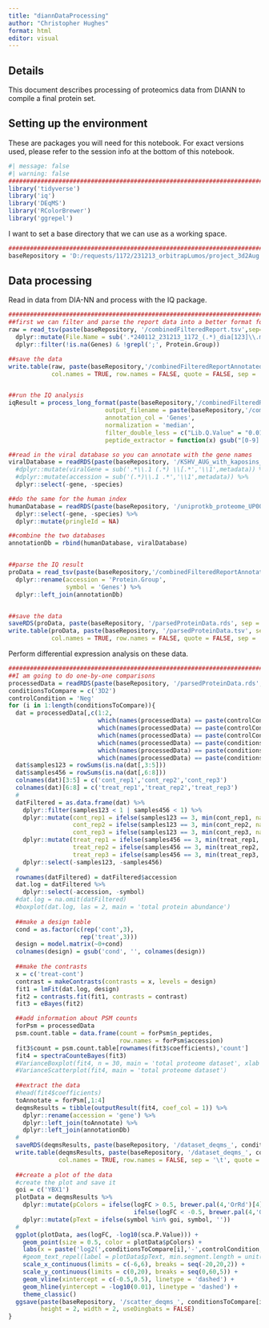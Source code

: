 ```yaml
---
title: "diannDataProcessing"
author: "Christopher Hughes"
format: html
editor: visual
---
```


## Details

This document describes processing of proteomics data from DIANN to compile a final protein set.

## Setting up the environment

These are packages you will need for this notebook. For exact versions used, please refer to the session info at the bottom of this notebook.

```r
#| message: false
#| warning: false
##########################################################################################
library('tidyverse')
library('iq')
library('DEqMS')
library('RColorBrewer')
library('ggrepel')
```

I want to set a base directory that we can use as a working space.

```r
##########################################################################################
baseRepository = 'D:/requests/1172/231213_orbitrapLumos/project_3d2Aug'
```

## Data processing

Read in data from DIA-NN and process with the IQ package.

```r
##########################################################################################
##first we can filter and parse the report data into a better format for IQ
raw = read_tsv(paste(baseRepository, '/combinedFilteredReport.tsv',sep=''), show_col_types = FALSE) %>%
  dplyr::mutate(File.Name = sub('.*240112_231213_1172_(.*)_dia[123]\\.mzML', '\\1', File.Name)) %>%
  dplyr::filter(!is.na(Genes) & !grepl(';', Protein.Group))

##save the data
write.table(raw, paste(baseRepository,'/combinedFilteredReportAnnotated.tsv',sep=''), 
            col.names = TRUE, row.names = FALSE, quote = FALSE, sep = '\t')


##run the IQ analysis
iqResult = process_long_format(paste(baseRepository,'/combinedFilteredReportAnnotated.tsv',sep=''), 
                           output_filename = paste(baseRepository,'/combinedFilteredReportAnnotatedIq.tsv',sep=''),
                           annotation_col = 'Genes',
                           normalization = 'median',
                           filter_double_less = c("Lib.Q.Value" = "0.01", "Lib.PG.Q.Value" = "0.01"),
                           peptide_extractor = function(x) gsub("[0-9].*$", "", x))

##read in the viral database so you can annotate with the gene names
viralDatabase = readRDS(paste(baseRepository, '/KSHV_AUG_with_kaposins_86Sequences_index_trypticPeps.rds',sep='')) %>%
  #dplyr::mutate(viralGene = sub('.*\\.1 (.*) \\[.*','\\1',metadata)) %>%
  #dplyr::mutate(accession = sub('(.*)\\.1 .*','\\1',metadata)) %>%
  dplyr::select(-gene, -species)

##do the same for the human index
humanDatabase = readRDS(paste(baseRepository, '/uniprotkb_proteome_UP000005640_AND_revi_2024_01_15_index_trypticPeps.rds',sep='')) %>%
  dplyr::select(-gene, -species) %>%
  dplyr::mutate(pringleId = NA)

##combine the two databases
annotationDb = rbind(humanDatabase, viralDatabase)


##parse the IQ result
proData = read_tsv(paste(baseRepository,'/combinedFilteredReportAnnotatedIq.tsv',sep=''), show_col_types = FALSE) %>%
  dplyr::rename(accession = 'Protein.Group',
                symbol = 'Genes') %>%
  dplyr::left_join(annotationDb)


##save the data
saveRDS(proData, paste(baseRepository, '/parsedProteinData.rds', sep = ''))
write.table(proData, paste(baseRepository, '/parsedProteinData.tsv', sep = ''), 
            col.names = TRUE, row.names = FALSE, quote = FALSE, sep = '\t')
```

Perform differential expression analysis on these data.

```r
##########################################################################################
##I am going to do one-by-one comparisons
processedData = readRDS(paste(baseRepository, '/parsedProteinData.rds', sep = ''))
conditionsToCompare = c('3D2')
controlCondition = 'Neg'
for (i in 1:length(conditionsToCompare)){
  dat = processedData[,c(1:2, 
                         which(names(processedData) == paste(controlCondition, '_repA', sep = '')),
                         which(names(processedData) == paste(controlCondition, '_repB', sep = '')),
                         which(names(processedData) == paste(controlCondition, '_repD', sep = '')),
                         which(names(processedData) == paste(conditionsToCompare[i], '_repA', sep = '')),
                         which(names(processedData) == paste(conditionsToCompare[i], '_repB', sep = '')),
                         which(names(processedData) == paste(conditionsToCompare[i], '_repD', sep = '')))]
  dat$samples123 = rowSums(is.na(dat[,3:5]))
  dat$samples456 = rowSums(is.na(dat[,6:8]))
  colnames(dat)[3:5] = c('cont_rep1','cont_rep2','cont_rep3')
  colnames(dat)[6:8] = c('treat_rep1','treat_rep2','treat_rep3')
  #
  datFiltered = as.data.frame(dat) %>%
    dplyr::filter(samples123 < 1 | samples456 < 1) %>%
    dplyr::mutate(cont_rep1 = ifelse(samples123 == 3, min(cont_rep1, na.rm = TRUE), cont_rep1),
                  cont_rep2 = ifelse(samples123 == 3, min(cont_rep2, na.rm = TRUE), cont_rep2),
                  cont_rep3 = ifelse(samples123 == 3, min(cont_rep3, na.rm = TRUE), cont_rep3)) %>%
    dplyr::mutate(treat_rep1 = ifelse(samples456 == 3, min(treat_rep1, na.rm = TRUE), treat_rep1),
                  treat_rep2 = ifelse(samples456 == 3, min(treat_rep2, na.rm = TRUE), treat_rep2),
                  treat_rep3 = ifelse(samples456 == 3, min(treat_rep3, na.rm = TRUE), treat_rep3)) %>%
    dplyr::select(-samples123, -samples456)
  #
  rownames(datFiltered) = datFiltered$accession
  dat.log = datFiltered %>%
    dplyr::select(-accession, -symbol)
  #dat.log = na.omit(datFiltered)
  #boxplot(dat.log, las = 2, main = 'total protein abundance')
  
  ##make a design table
  cond = as.factor(c(rep('cont',3),
                    rep('treat',3)))
  design = model.matrix(~0+cond)
  colnames(design) = gsub('cond', '', colnames(design))
  
  ##make the contrasts
  x = c('treat-cont')
  contrast = makeContrasts(contrasts = x, levels = design)
  fit1 = lmFit(dat.log, design)
  fit2 = contrasts.fit(fit1, contrasts = contrast)
  fit3 = eBayes(fit2)

  ##add information about PSM counts
  forPsm = processedData
  psm.count.table = data.frame(count = forPsm$n_peptides,
                               row.names = forPsm$accession)
  fit3$count = psm.count.table[rownames(fit3$coefficients),'count']
  fit4 = spectraCounteBayes(fit3)
  #VarianceBoxplot(fit4, n = 30, main = 'total proteome dataset', xlab = 'psm count')
  #VarianceScatterplot(fit4, main = 'total proteome dataset')
  
  ##extract the data
  #head(fit4$coefficients)
  toAnnotate = forPsm[,1:4]
  deqmsResults = tibble(outputResult(fit4, coef_col = 1)) %>%
    dplyr::rename(accession = 'gene') %>%
    dplyr::left_join(toAnnotate) %>%
    dplyr::left_join(annotationDb)
  #
  saveRDS(deqmsResults, paste(baseRepository, '/dataset_deqms_', conditionsToCompare[i], '-', controlCondition, '.rds', sep = ''))
  write.table(deqmsResults, paste(baseRepository, '/dataset_deqms_', conditionsToCompare[i], '-', controlCondition, '.tsv', sep = ''),
              col.names = TRUE, row.names = FALSE, sep = '\t', quote = FALSE)
  
  ##create a plot of the data
  #create the plot and save it
  goi = c('YBX1')
  plotData = deqmsResults %>%
    dplyr::mutate(pColors = ifelse(logFC > 0.5, brewer.pal(4,'OrRd')[4],
                                   ifelse(logFC < -0.5, brewer.pal(4,'GnBu')[4], brewer.pal(3,'Greys')[2]))) %>%
    dplyr::mutate(pText = ifelse(symbol %in% goi, symbol, ''))
  #
  ggplot(plotData, aes(logFC, -log10(sca.P.Value))) +
    geom_point(size = 0.5, color = plotData$pColors) +
    labs(x = paste('log2(',conditionsToCompare[i],'-',controlCondition,')',sep=''), y = '-log10(p-value)', title = 'Differential abundance') +
    #geom_text_repel(label = plotData$pText, min.segment.length = unit(0, 'lines'), nudge_x = 1, nudge_y = 1, max.overlaps = 55000, size = 2, segment.size = 0.25) +
    scale_x_continuous(limits = c(-6,6), breaks = seq(-20,20,2)) +
    scale_y_continuous(limits = c(0,20), breaks = seq(0,60,5)) +
    geom_vline(xintercept = c(-0.5,0.5), linetype = 'dashed') +
    geom_hline(yintercept = -log10(0.01), linetype = 'dashed') +
    theme_classic()
  ggsave(paste(baseRepository, '/scatter_deqms_', conditionsToCompare[i], '-', controlCondition, '.pdf', sep = ''),
         height = 2, width = 2, useDingbats = FALSE)
}
```
